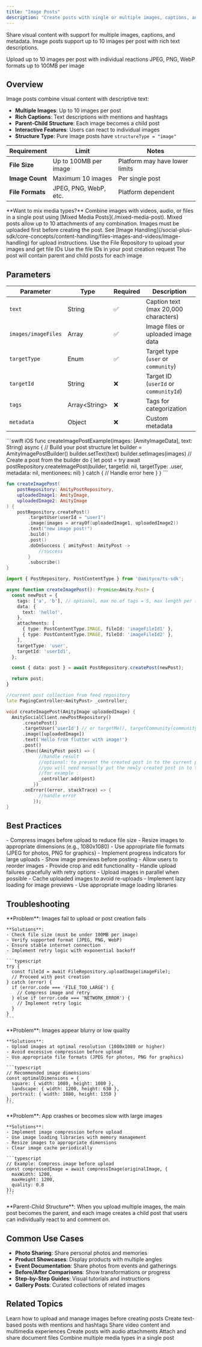 ```yaml
---
title: "Image Posts"
description: "Create posts with single or multiple images, captions, and rich media support"
---
```


Share visual content with support for multiple images, captions, and metadata. Image posts support up to 10 images per post with rich text descriptions.

<CardGroup cols={2}>
  <Card title="Multiple Images" icon="images">
    Upload up to 10 images per post with individual reactions
  </Card>
  <Card title="Rich Media Support" icon="image">
    JPEG, PNG, WebP formats up to 100MB per image
  </Card>
</CardGroup>

## Overview

Image posts combine visual content with descriptive text:

- **Multiple Images**: Up to 10 images per post
- **Rich Captions**: Text descriptions with mentions and hashtags
- **Parent-Child Structure**: Each image becomes a child post
- **Interactive Features**: Users can react to individual images
- **Structure Type**: Pure image posts have `structureType = "image"`

| Requirement | Limit | Notes |
|-------------|-------|-------|
| **File Size** | Up to 100MB per image | Platform may have lower limits |
| **Image Count** | Maximum 10 images | Per single post |
| **File Formats** | JPEG, PNG, WebP, etc. | Platform dependent |

<Info>
**Want to mix media types?** Combine images with videos, audio, or files in a single post using [Mixed Media Posts](./mixed-media-post). Mixed posts allow up to 10 attachments of any combination.
</Info>


<Warning>
Images must be uploaded first before creating the post. See [Image Handling](/social-plus-sdk/core-concepts/content-handling/files-images-and-videos/image-handling) for upload instructions.
</Warning>

<Steps>
  <Step title="Upload Images">
    Use the File Repository to upload your images and get file IDs
  </Step>
  <Step title="Create Post">
    Use the file IDs in your post creation request
  </Step>
  <Step title="Handle Response">
    The post will contain parent and child posts for each image
  </Step>
</Steps>

## Parameters

| Parameter | Type | Required | Description |
|-----------|------|----------|-------------|
| `text` | String | ✅ | Caption text (max 20,000 characters) |
| `images/imageFiles` | Array | ✅ | Image files or uploaded image data |
| `targetType` | Enum | ✅ | Target type (`user` or `community`) |
| `targetId` | String | ❌ | Target ID (`userId` or `communityId`) |
| `tags` | Array\<String\> | ❌ | Tags for categorization |
| `metadata` | Object | ❌ | Custom metadata |


<CodeGroup>
```swift iOS
func createImagePostExample(images: [AmityImageData], text: String) async {
    // Build your post structure
    let builder = AmityImagePostBuilder()
    builder.setText(text)
    builder.setImages(images)
    // Create a post from the builder
    do {
        let post = try await postRepository.createImagePost(builder, targetId: nil, targetType: .user, metadata: nil, mentionees: nil)
    } catch {
        // Handle error here
    }
}
```

```kotlin Android
fun createImagePost(
    postRepository: AmityPostRepository,
    uploadedImage1: AmityImage,
    uploadedImage2: AmityImage
) {
    postRepository.createPost()
        .targetUser(userId = "user1")
        .image(images = arrayOf(uploadedImage1, uploadedImage2))
        .text("new image post!")
        .build()
        .post()
        .doOnSuccess { amityPost: AmityPost ->
            //success
        }
        .subscribe()
}
```

```typescript TypeScript
import { PostRepository, PostContentType } from '@amityco/ts-sdk';

async function createImagePost(): Promise<Amity.Post> {
  const newPost = {
    tags: ['a', 'b'], // optional, max no.of tags = 5, max length per tag = 24 chars
    data: {
      text: 'hello!',
    },
    attachments: [
      { type: PostContentType.IMAGE, fileId: 'imageFileId1' },
      { type: PostContentType.IMAGE, fileId: 'imageFileId2' },
    ],
    targetType: 'user',
    targetId: 'userId1',
  };

  const { data: post } = await PostRepository.createPost(newPost);

  return post;
}
```

```dart Flutter
//current post collection from feed repository
late PagingController<AmityPost> _controller;

void createImagePost(AmityImage uploadedImage) {
  AmitySocialClient.newPostRepository()
      .createPost()
      .targetUser('userId') // or targetMe(), targetCommunity(communityId: String)
      .image([uploadedImage])
      .text('Hello from flutter with image!')
      .post()
      .then((AmityPost post) => {
            //handle result
            //optional: to present the created post in to the current post collection
            //you will need manually put the newly created post in to the collection
            //for example :
            _controller.add(post)
          })
      .onError((error, stackTrace) => {
            //handle error
          });
}
```


</CodeGroup>

## Best Practices

<AccordionGroup>
  <Accordion title="Image Optimization">
    - Compress images before upload to reduce file size
    - Resize images to appropriate dimensions (e.g., 1080x1080)
    - Use appropriate file formats (JPEG for photos, PNG for graphics)
    - Implement progress indicators for large uploads
  </Accordion>
  
  <Accordion title="User Experience">
    - Show image previews before posting
    - Allow users to reorder images
    - Provide crop and edit functionality
    - Handle upload failures gracefully with retry options
  </Accordion>
  
  <Accordion title="Performance">
    - Upload images in parallel when possible
    - Cache uploaded images to avoid re-uploads
    - Implement lazy loading for image previews
    - Use appropriate image loading libraries
  </Accordion>
</AccordionGroup>

## Troubleshooting

<AccordionGroup>
  <Accordion title="Image Upload Failures" icon="upload">
    **Problem**: Images fail to upload or post creation fails
    
    **Solutions**:
    - Check file size (must be under 100MB per image)
    - Verify supported format (JPEG, PNG, WebP)
    - Ensure stable internet connection
    - Implement retry logic with exponential backoff
    
    ```typescript
    try {
      const fileId = await FileRepository.uploadImage(imageFile);
      // Proceed with post creation
    } catch (error) {
      if (error.code === 'FILE_TOO_LARGE') {
        // Compress image and retry
      } else if (error.code === 'NETWORK_ERROR') {
        // Implement retry logic
      }
    }
    ```
  </Accordion>
  
  <Accordion title="Image Quality Issues" icon="image">
    **Problem**: Images appear blurry or low quality
    
    **Solutions**:
    - Upload images at optimal resolution (1080x1080 or higher)
    - Avoid excessive compression before upload
    - Use appropriate file formats (JPEG for photos, PNG for graphics)
    
    ```typescript
    // Recommended image dimensions
    const optimalDimensions = {
      square: { width: 1080, height: 1080 },
      landscape: { width: 1200, height: 630 },
      portrait: { width: 1080, height: 1350 }
    };
    ```
  </Accordion>
  
  <Accordion title="Memory Issues" icon="memory">
    **Problem**: App crashes or becomes slow with large images
    
    **Solutions**:
    - Implement image compression before upload
    - Use image loading libraries with memory management
    - Resize images to appropriate dimensions
    - Clear image cache periodically
    
    ```typescript
    // Example: Compress image before upload
    const compressedImage = await compressImage(originalImage, {
      maxWidth: 1200,
      maxHeight: 1200,
      quality: 0.8
    });
    ```
  </Accordion>
</AccordionGroup>


<Info>
**Parent-Child Structure**: When you upload multiple images, the main post becomes the parent, and each image creates a child post that users can individually react to and comment on.
</Info>

## Common Use Cases

- **Photo Sharing**: Share personal photos and memories
- **Product Showcases**: Display products with multiple angles
- **Event Documentation**: Share photos from events and gatherings
- **Before/After Comparisons**: Show transformations or progress
- **Step-by-Step Guides**: Visual tutorials and instructions
- **Gallery Posts**: Curated collections of related images

## Related Topics

<CardGroup cols={3}>
  <Card title="Image Upload" href="/social-plus-sdk/core-concepts/content-handling/files-images-and-videos/image-handling" icon="upload">
    Learn how to upload and manage images before creating posts
  </Card>
  <Card title="Text Posts" href="./text-post" icon="text">
    Create text-based posts with mentions and hashtags
  </Card>
  <Card title="Video Posts" href="./video-post" icon="video">
    Share video content and multimedia experiences
  </Card>
  <Card title="Audio Posts" href="./audio-post" icon="file-audio">
    Create posts with audio attachments
  </Card>
  <Card title="File Posts" href="./file-post" icon="file">
    Attach and share document files
  </Card>
  <Card title="Mixed Media Posts" href="./mixed-media-post" icon="layer-group">
    Combine multiple media types in a single post
  </Card>
</CardGroup>




